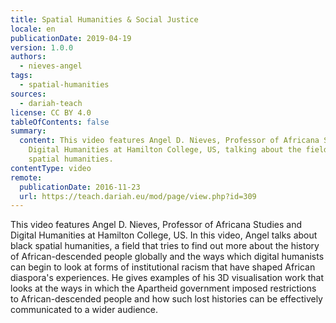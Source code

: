 ```yaml
---
title: Spatial Humanities & Social Justice
locale: en
publicationDate: 2019-04-19
version: 1.0.0
authors:
  - nieves-angel
tags:
  - spatial-humanities
sources:
  - dariah-teach
license: CC BY 4.0
tableOfContents: false
summary:
  content: This video features Angel D. Nieves, Professor of Africana Studies and
    Digital Humanities at Hamilton College, US, talking about the field of black
    spatial humanities.
contentType: video
remote:
  publicationDate: 2016-11-23
  url: https://teach.dariah.eu/mod/page/view.php?id=309
---
```

This video features Angel D. Nieves, Professor of Africana Studies and Digital Humanities at Hamilton College, US. In this video, Angel talks about black spatial humanities, a field that tries to find out more about the history of African-descended people globally and the ways which digital humanists can begin to look at forms of institutional racism that have shaped African diaspora's experiences. He gives examples of his 3D visualisation work that looks at the ways in which the Apartheid government imposed restrictions to African-descended people and how such lost histories can be effectively communicated to a wider audience.

<VideoCard title="DH in Practice" subtitle="Spatial Humanities & Social Justice" id="9mAiyn6gMJw" image="images/angel-nieves.jpg" provider="youtube" />

